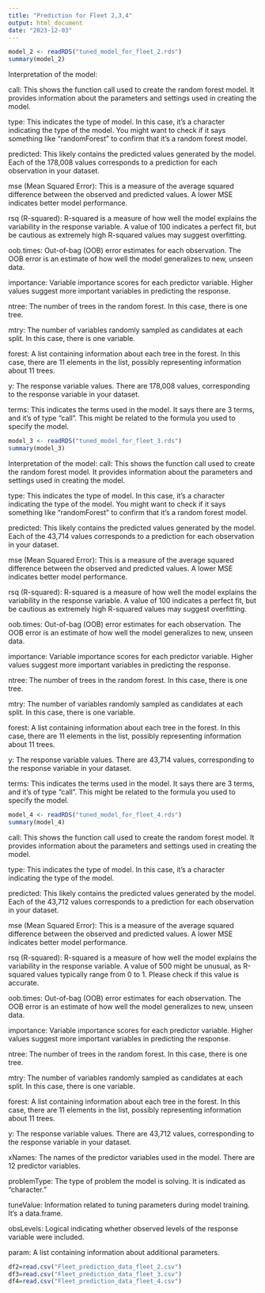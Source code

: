 ---
title: "Prediction for Fleet 2,3,4"
output: html_document
date: "2023-12-03"
---
```{r}
model_2 <- readRDS("tuned_model_for_fleet_2.rds")
summary(model_2)
```
Interpretation of the model:

call: This shows the function call used to create the random forest model. It provides information about the parameters and settings used in creating the model.

type: This indicates the type of model. In this case, it's a character indicating the type of the model. You might want to check if it says something like "randomForest" to confirm that it's a random forest model.

predicted: This likely contains the predicted values generated by the model. Each of the 178,008 values corresponds to a prediction for each observation in your dataset.

mse (Mean Squared Error): This is a measure of the average squared difference between the observed and predicted values. A lower MSE indicates better model performance.

rsq (R-squared): R-squared is a measure of how well the model explains the variability in the response variable. A value of 100 indicates a perfect fit, but be cautious as extremely high R-squared values may suggest overfitting.

oob.times: Out-of-bag (OOB) error estimates for each observation. The OOB error is an estimate of how well the model generalizes to new, unseen data.

importance: Variable importance scores for each predictor variable. Higher values suggest more important variables in predicting the response.

ntree: The number of trees in the random forest. In this case, there is one tree.

mtry: The number of variables randomly sampled as candidates at each split. In this case, there is one variable.

forest: A list containing information about each tree in the forest. In this case, there are 11 elements in the list, possibly representing information about 11 trees.

y: The response variable values. There are 178,008 values, corresponding to the response variable in your dataset.

terms: This indicates the terms used in the model. It says there are 3 terms, and it's of type "call". This might be related to the formula you used to specify the model.
```{r}
model_3 <- readRDS("tuned_model_for_fleet_3.rds")
summary(model_3)
```
Interpretation of the model:
call: This shows the function call used to create the random forest model. It provides information about the parameters and settings used in creating the model.

type: This indicates the type of model. In this case, it's a character indicating the type of the model. You might want to check if it says something like "randomForest" to confirm that it's a random forest model.

predicted: This likely contains the predicted values generated by the model. Each of the 43,714 values corresponds to a prediction for each observation in your dataset.

mse (Mean Squared Error): This is a measure of the average squared difference between the observed and predicted values. A lower MSE indicates better model performance.

rsq (R-squared): R-squared is a measure of how well the model explains the variability in the response variable. A value of 100 indicates a perfect fit, but be cautious as extremely high R-squared values may suggest overfitting.

oob.times: Out-of-bag (OOB) error estimates for each observation. The OOB error is an estimate of how well the model generalizes to new, unseen data.

importance: Variable importance scores for each predictor variable. Higher values suggest more important variables in predicting the response.

ntree: The number of trees in the random forest. In this case, there is one tree.

mtry: The number of variables randomly sampled as candidates at each split. In this case, there is one variable.

forest: A list containing information about each tree in the forest. In this case, there are 11 elements in the list, possibly representing information about 11 trees.

y: The response variable values. There are 43,714 values, corresponding to the response variable in your dataset.

terms: This indicates the terms used in the model. It says there are 3 terms, and it's of type "call". This might be related to the formula you used to specify the model.
```{r}
model_4 <- readRDS("tuned_model_for_fleet_4.rds")
summary(model_4)
```
call: This shows the function call used to create the random forest model. It provides information about the parameters and settings used in creating the model.

type: This indicates the type of model. In this case, it's a character indicating the type of the model.

predicted: This likely contains the predicted values generated by the model. Each of the 43,712 values corresponds to a prediction for each observation in your dataset.

mse (Mean Squared Error): This is a measure of the average squared difference between the observed and predicted values. A lower MSE indicates better model performance.

rsq (R-squared): R-squared is a measure of how well the model explains the variability in the response variable. A value of 500 might be unusual, as R-squared values typically range from 0 to 1. Please check if this value is accurate.

oob.times: Out-of-bag (OOB) error estimates for each observation. The OOB error is an estimate of how well the model generalizes to new, unseen data.

importance: Variable importance scores for each predictor variable. Higher values suggest more important variables in predicting the response.

ntree: The number of trees in the random forest. In this case, there is one tree.

mtry: The number of variables randomly sampled as candidates at each split. In this case, there is one variable.

forest: A list containing information about each tree in the forest. In this case, there are 11 elements in the list, possibly representing information about 11 trees.

y: The response variable values. There are 43,712 values, corresponding to the response variable in your dataset.

xNames: The names of the predictor variables used in the model. There are 12 predictor variables.

problemType: The type of problem the model is solving. It is indicated as "character."

tuneValue: Information related to tuning parameters during model training. It's a data.frame.

obsLevels: Logical indicating whether observed levels of the response variable were included.

param: A list containing information about additional parameters.
```{r}
df2=read.csv("Fleet_prediction_data_fleet_2.csv")
df3=read.csv("Fleet_prediction_data_fleet_3.csv")
df4=read.csv("Fleet_prediction_data_fleet_4.csv")
```


